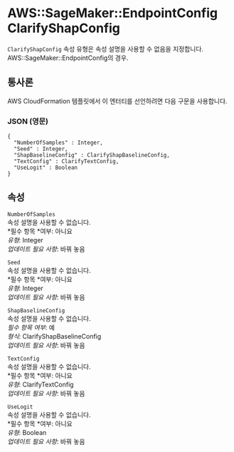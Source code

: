 # AWS::SageMaker::EndpointConfig ClarifyShapConfig

`ClarifyShapConfig` 속성 유형은 속성 설명을 사용할 수 없음을 지정합니다. AWS::SageMaker::EndpointConfig의 경우.

## 통사론

AWS CloudFormation 템플릿에서 이 엔터티를 선언하려면 다음 구문을 사용합니다.

### JSON (영문)

```
{
  "NumberOfSamples" : Integer,
  "Seed" : Integer,
  "ShapBaselineConfig" : ClarifyShapBaselineConfig,
  "TextConfig" : ClarifyTextConfig,
  "UseLogit" : Boolean
}
```

## 속성

`NumberOfSamples`  
속성 설명을 사용할 수 없습니다.  
*필수 항목 *여부: 아니요  
_유형_: Integer  
_업데이트 필요 사항_: 바꿔 놓음

`Seed`  
속성 설명을 사용할 수 없습니다.  
*필수 항목 *여부: 아니요  
_유형_: Integer  
_업데이트 필요 사항_: 바꿔 놓음

`ShapBaselineConfig`  
속성 설명을 사용할 수 없습니다.  
_필수 항목 여부_: 예  
_형식_: ClarifyShapBaselineConfig  
_업데이트 필요 사항_: 바꿔 놓음

`TextConfig`  
속성 설명을 사용할 수 없습니다.  
*필수 항목 *여부: 아니요  
_유형_: ClarifyTextConfig  
_업데이트 필요 사항_: 바꿔 놓음

`UseLogit`  
속성 설명을 사용할 수 없습니다.  
*필수 항목 *여부: 아니요  
_유형_: Boolean  
_업데이트 필요 사항_: 바꿔 놓음
